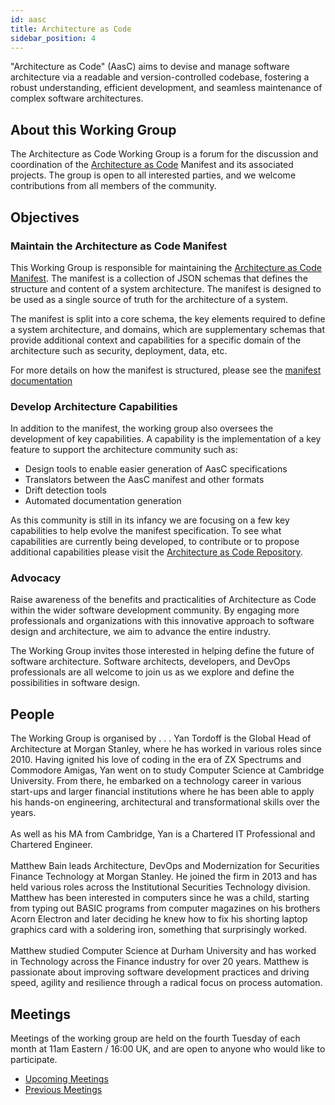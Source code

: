 ```yaml
---
id: aasc
title: Architecture as Code
sidebar_position: 4
---
```


"Architecture as Code" (AasC) aims to devise and manage software architecture via a readable and version-controlled codebase, fostering a robust understanding, efficient development, and seamless maintenance of complex software architectures.

## About this Working Group
The Architecture as Code Working Group is a forum for the discussion and coordination of the [Architecture as Code](https://github.com/finos-labs-/architecture-as-code) Manifest and its associated projects. The group is open to all interested parties, and we welcome contributions from all members of the community.

## Objectives

### Maintain the Architecture as Code Manifest
This Working Group is responsible for maintaining the [Architecture as Code Manifest](https://github.com/finos-labs/architecture-as-code/tree/main/manifest). The manifest is a collection of JSON schemas that defines the structure and content of a system architecture. The manifest is designed to be used as a single source of truth for the architecture of a system.

The manifest is split into a core schema, the key elements required to define a system architecture, and domains, which are supplementary schemas that provide additional context and capabilities for a specific domain of the architecture such as security, deployment, data, etc.

For more details on how the manifest is structured, please see the [manifest documentation](https://github.com/finos-labs/architecture-as-code/blob/main/manifest/README.md)

### Develop Architecture Capabilities
In addition to the manifest, the working group also oversees the development of key capabilities. A capability is the implementation of a key feature to support the architecture community such as:
* Design tools to enable easier generation of AasC specifications
* Translators between the AasC manifest and other formats
* Drift detection tools
* Automated documentation generation

As this community is still in its infancy we are focusing on a few key capabilities to help evolve the manifest specification. To see what capabilities are currently being developed, to contribute or to propose additional capabilities please visit the [Architecture as Code Repository](https://github.com/finos-labs/architecture-as-code/).

### Advocacy
Raise awareness of the benefits and practicalities of Architecture as Code within the wider software development community. By engaging more professionals and organizations with this innovative approach to software design and architecture, we aim to advance the entire industry.

The Working Group invites those interested in helping define the future of software architecture. Software architects, developers, and DevOps professionals are all welcome to join us as we explore and define the possibilities in software design.

## People
The Working Group is organised by . . .
<Bio name="Yan Tordoff" organisation="Morgan Stanley" image="https://avatars.githubusercontent.com/u/71541861?v=4">
    Yan Tordoff is the Global Head of Architecture at Morgan Stanley, where he has worked in various roles since 2010.
    Having ignited his love of coding in the era of ZX Spectrums and Commodore Amigas, Yan went on to study Computer
    Science at Cambridge University. From there, he embarked on a technology career in various start-ups and larger
    financial institutions where he has been able to apply his hands-on engineering, architectural and transformational
    skills over the years.
    <br/><br/>
    As well as his MA from Cambridge, Yan is a Chartered IT Professional and Chartered Engineer.
</Bio>
<br/><br/>
<Bio name="Matthew Bain" organisation="Morgan Stanley" image="https://avatars.githubusercontent.com/u/66839492?v=4">
    Matthew Bain leads Architecture, DevOps and Modernization for Securities Finance Technology at Morgan Stanley. He
    joined the firm in 2013 and has held various roles across the Institutional Securities Technology division. Matthew
    has been interested in computers since he was a child, starting from typing out BASIC programs from computer
    magazines on his brothers Acorn Electron and later deciding he knew how to fix his shorting laptop graphics card
    with a soldering iron, something that surprisingly worked.
    <br/><br/>
    Matthew studied Computer Science at Durham University and has worked in Technology across the Finance industry for
    over 20 years. Matthew is passionate about improving software development practices and driving speed, agility and
    resilience through a radical focus on process automation.
</Bio>

## Meetings
Meetings of the working group are held on the fourth Tuesday of each month at 11am Eastern / 16:00 UK, and are open to anyone who would like to participate.

* [Upcoming Meetings](https://github.com/finos/devops-automation/issues?q=is%3Aopen+label%3Ameeting+label%3Aarchitecture-as-code)
* [Previous Meetings](https://github.com/finos/devops-automation/issues?q=label%3Ameeting+label%3Aarchitecture-as-code+is%3Aclosed)

